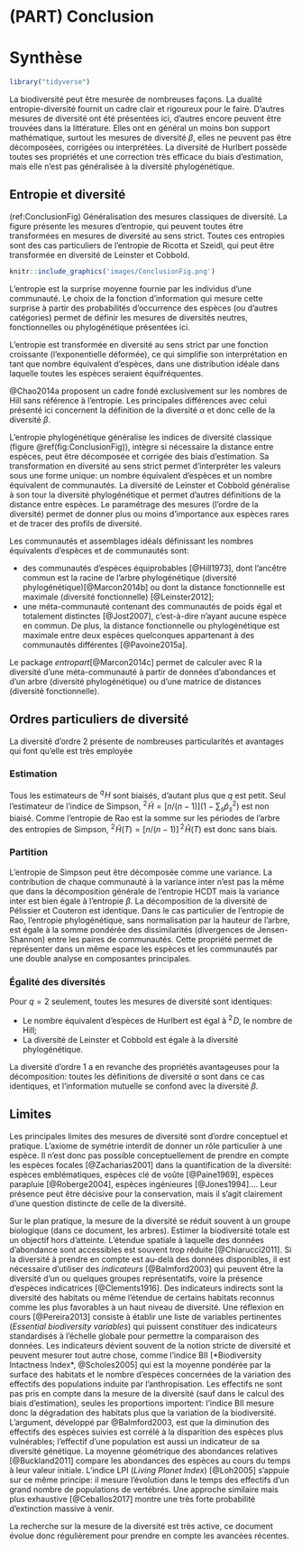 # (PART) Conclusion {-}

# Synthèse {#sec-conclusionSynthese}

```r
library("tidyverse")
```

La biodiversité peut être mesurée de nombreuses façons. 
La dualité entropie-diversité fournit un cadre clair et rigoureux pour le faire.
D'autres mesures de diversité ont été présentées ici, d'autres encore peuvent être trouvées dans la littérature. 
Elles ont en général un moins bon support mathématique, surtout les mesures de diversité $\beta$, elles ne peuvent pas être décomposées, corrigées ou interprétées. 
La diversité de Hurlbert possède toutes ses propriétés et une correction très efficace du biais d'estimation, mais elle n'est pas généralisée à la diversité phylogénétique.


## Entropie et diversité

(ref:ConclusionFig) Généralisation des mesures classiques de diversité. La figure présente les mesures d'entropie, qui peuvent toutes être transformées en mesures de diversité au sens strict. Toutes ces entropies sont des cas particuliers de l'entropie de Ricotta et Szeidl, qui peut être transformée en diversité de Leinster et Cobbold.
```r
knitr::include_graphics('images/ConclusionFig.png')
```

L'entropie est la surprise moyenne fournie par les individus d'une communauté. 
Le choix de la fonction d'information qui mesure cette surprise à partir des probabilités d'occurrence des espèces (ou d'autres catégories) permet de définir les mesures de diversités neutres, fonctionnelles ou phylogénétique présentées ici. 

L'entropie est transformée en diversité au sens strict par une fonction croissante (l'exponentielle déformée), ce qui simplifie son interprétation en tant que nombre équivalent d'espèces, dans une distribution idéale dans laquelle toutes les espèces seraient équifréquentes.

@Chao2014a proposent un cadre fondé exclusivement sur les nombres de Hill sans référence à l'entropie. 
Les principales différences avec celui présenté ici concernent la définition de la diversité $\alpha$ et donc celle de la diversité $\beta$.

L'entropie phylogénétique généralise les indices de diversité classique (figure \@ref(fig:ConclusionFig)), intègre si nécessaire la distance entre espèces, peut être décomposée et corrigée des biais d'estimation. 
Sa transformation en diversité au sens strict permet d'interpréter les valeurs sous une forme unique: un nombre équivalent d'espèces et un nombre équivalent de communautés. 
La diversité de Leinster et Cobbold généralise à son tour la diversité phylogénétique et permet d'autres définitions de la distance entre espèces.
Le paramétrage des mesures (l'ordre de la diversité) permet de donner plus ou moins d'importance aux espèces rares et de tracer des profils de diversité.

Les communautés et assemblages idéals définissant les nombres équivalents d'espèces et de communautés sont:

* des communautés d'espèces équiprobables [@Hill1973], dont l'ancêtre commun est la racine de l'arbre phylogénétique (diversité phylogénétique)[@Marcon2014b] ou dont la distance fonctionnelle est maximale (diversité fonctionnelle) [@Leinster2012];
* une méta-communauté contenant des communautés de poids égal et totalement distinctes [@Jost2007], c'est-à-dire n'ayant aucune espèce en commun. De plus, la distance fonctionnelle ou phylogénétique est maximale entre deux espèces quelconques appartenant à des communautés différentes [@Pavoine2015a].

Le package *entropart*[@Marcon2014c] permet de calculer avec R la diversité d'une méta-communauté à partir de données d'abondances et d'un arbre (diversité phylogénétique) ou d'une matrice de distances (diversité fonctionnelle).


## Ordres particuliers de diversité

La diversité d'ordre 2 présente de nombreuses particularités et avantages qui font qu'elle est très employée

### Estimation

Tous les estimateurs de $^q\!H$ sont biaisés, d'autant plus que $q$ est petit. 
Seul l'estimateur de l'indice de Simpson, $^{2}\!\tilde{H}=[n/(n-1)](1-\sum_s{{\hat{p}}^{2}_{s}})$ est non biaisé.
Comme l'entropie de Rao est la somme sur les périodes de l'arbre des entropies de Simpson, $^{2}\!\tilde{H}(T)=[n/(n-1)]\,^{2}\!\hat{H}(T)$ est donc sans biais.
  
### Partition

L'entropie de Simpson peut être décomposée comme une variance. 
La contribution de chaque communauté à la variance inter n'est pas la même que dans la décomposition générale de l'entropie HCDT mais la variance inter est bien égale à l'entropie $\beta$. 
La décomposition de la diversité de Pélissier et Couteron est identique.
Dans le cas particulier de l'entropie de Rao, l'entropie phylogénétique, sans normalisation par la hauteur de l'arbre, est égale à la somme pondérée des dissimilarités (divergences de Jensen-Shannon) entre les paires de communautés. 
Cette propriété permet de représenter dans un même espace les espèces et les communautés par une double analyse en composantes principales.
  
### Égalité des diversités

Pour $q=2$ seulement, toutes les mesures de diversité sont identiques:

* Le nombre équivalent d'espèces de Hurlbert est égal à $^{2}\!D$, le nombre de Hill;
* La diversité de Leinster et Cobbold est égale à la diversité phylogénétique.
    
La diversité d'ordre 1 a en revanche des propriétés avantageuses pour la décomposition: toutes les définitions de diversité $\alpha$ sont dans ce cas identiques, et l'information mutuelle se confond avec la diversité $\beta$.


## Limites

Les principales limites des mesures de diversité sont d'ordre conceptuel et pratique. 
L'axiome de symétrie interdit de donner un rôle particulier à une espèce.
Il n'est donc pas possible conceptuellement de prendre en compte les espèces focales [@Zacharias2001] dans la quantification de la diversité: espèces emblématiques, espèces clé de voûte [@Paine1969], espèces parapluie [@Roberge2004], espèces ingénieures [@Jones1994].... 
Leur présence peut être décisive pour la conservation, mais il s'agit clairement d'une question distincte de celle de la diversité.

Sur le plan pratique, la mesure de la diversité se réduit souvent à un groupe biologique (dans ce document, les arbres).
Estimer la biodiversité totale est un objectif hors d'atteinte.
L'étendue spatiale à laquelle des données d'abondance sont accessibles est souvent trop réduite [@Chiarucci2011].
Si la diversité à prendre en compte est au-delà des données disponibles, il est nécessaire d'utiliser des *indicateurs* [@Balmford2003] qui peuvent être la diversité d'un ou quelques groupes représentatifs, voire la présence d'espèces indicatrices [@Clements1916]. 
Des indicateurs indirects sont la diversité des habitats ou même l'étendue de certains habitats reconnus comme les plus favorables à un haut niveau de diversité. 
Une réflexion en cours [@Pereira2013] consiste à établir une liste de variables pertinentes (*Essential biodiversity variables*) qui puissent constituer des indicateurs standardisés à l'échelle globale pour permettre la comparaison des données.
Les indicateurs dévient souvent de la notion stricte de diversité et peuvent mesurer tout autre chose, comme l'indice BII [*Biodiversity Intactness Index*, @Scholes2005] qui est la moyenne pondérée par la surface des habitats et le nombre d'espèces concernées de la variation des effectifs des populations induite par l'anthropisation. 
Les effectifs ne sont pas pris en compte dans la mesure de la diversité (sauf dans le calcul des biais d'estimation), seules les proportions importent: l'indice BII mesure donc la dégradation des habitats plus que la variation de la biodiversité. 
L'argument, développé par @Balmford2003, est que la diminution des effectifs des espèces suivies est corrélé à la disparition des espèces plus vulnérables; l'effectif d'une population est aussi un indicateur de sa diversité génétique.
La moyenne géométrique des abondances relatives [@Buckland2011] compare les abondances des espèces au cours du temps à leur valeur initiale.
L'indice LPI (*Living Planet Index*) [@Loh2005] s'appuie sur ce même principe: il mesure l'évolution dans le temps des effectifs d'un grand nombre de populations de vertébrés.
Une approche similaire mais plus exhaustive [@Ceballos2017] montre une très forte probabilité d'extinction massive à venir.

La recherche sur la mesure de la diversité est très active, ce document évolue donc régulièrement pour prendre en compte les avancées récentes.
